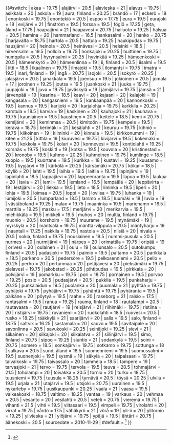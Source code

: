 {{#switch: {{lc:{{{1}}}}}
| akaa = 19.75
| alajärvi = 20.5
| alavieska = 21
| alavus = 19.75
| asikkala = 20
| askola = 19
| aura, finland = 20.25
| brändö = 17
| eckerö = 18
| enonkoski = 19.75
| enontekiö = 20.5
| espoo = 17.75
| eura = 19.5
| eurajoki = 18
| evijärvi = 21
| finström = 19.5
| forssa = 19.5
| föglö = 17.25
| geta, åland = 17.75
| haapajärvi = 21
| haapavesi = 20.75
| hailuoto = 19.25
| halsua = 20.5
| hamina = 20
| hammarland = 16.5
| hankasalmi = 20
| hanko = 20.75
| harjavalta = 18.75
| hartola = 20.5
| hattula = 19.25
| haukipudas = 19.75
| hausjärvi = 20
| heinola = 20.5
| heinävesi = 20.5
| helsinki = 18.5
| hirvensalmi = 19.5
| hollola = 19.75
| honkajoki = 20.25
| huittinen = 19.75
| humppila = 20.5
| hyrynsalmi = 20.25
| hyvinkää = 19.25
| hämeenkoski = 20.5
| hämeenkyrö = 20
| hämeenlinna = 19
| ii, finland = 20.5
| iisalmi = 19.5
| iitti = 18.5
| ikaalinen = 19.75
| ilmajoki = 19.5
| ilomantsi = 19.75
| imatra = 19.5
| inari, finland = 19
| ingå = 20.75
| isojoki = 20.5
| isokyrö = 20.25
| jalasjärvi = 20.5
| janakkala = 19.5
| joensuu = 19.5
| jokioinen = 20.5
| jomala = 17
| joroinen = 19.25
| joutsa = 19.5
| juankoski = 21
| juuka = 19.75
| juupajoki = 19
| juva = 19.75
| jyväskylä = 19
| jämijärvi = 19.75
| jämsä = 21
| järvenpää = 19
| kaarina = 18.5
| kaavi = 20
| kajaani = 20
| kalajoki = 19
| kangasala = 20
| kangasniemi = 19.5
| kankaanpää = 20
| kannonkoski = 19.5
| kannus = 19.5
| karijoki = 20
| karjalohja = 19.75
| karkkila = 20.25
| karstula = 18.5
| karvia = 19
| kaskinen = 20
| kauhajoki = 21
| kauhava = 19.75
| kauniainen = 16.5
| kaustinen = 20.5
| keitele = 18.5
| kemi = 20.75
| kemijärvi = 20
| keminmaa = 20.5
| kimitoön = 19.75
| kempele = 19.5
| kerava = 18.75
| kerimäki = 21
| kesälahti = 21
| keuruu = 19.75
| kihniö = 19.75
| kiikoinen = 19
| kiiminki = 20
| kinnula = 19.5
| kirkkonummi = 19
| kitee = 21.25
| kittilä = 19
| kiuruvesi = 19.75
| kivijärvi = 19.5
| kokemäki = 19.75
| kokkola = 19.75
| kolari = 20
| konnevesi = 19.5
| kontiolahti = 19.25
| korsnäs = 19.75
| koski tl = 19
| kotka = 19.5
| kouvola = 20
| kristinestad = 20
| kronoby = 19.5
| kuhmo = 20.25
| kuhmoinen = 19.75
| kumlinge = 18.5
| kuopio = 19.5
| kuortane = 19.5
| kurikka = 18
| kustavi = 19.25
| kuusamo = 19.5
| kyyjärvi = 19
| kärkölä = 20.25
| kärsämäki = 20.75
| kökar = 18.5
| köyliö = 20
| lahti = 19.5
| laihia = 19.5
| laitila = 19.75
| lapinjärvi = 19
| lapinlahti = 18.5
| lappajärvi = 20
| lappeenranta = 19.5
| lapua = 19.5
| laukaa = 20
| lavia = 21
| lemi = 19.5
| lemland = 16.5
| lempäälä = 20
| leppävirta = 19
| lestijärvi = 20
| lieksa = 19.5
| lieto = 18.5
| liminka = 19.5
| liperi = 20
| lohja = 19.5
| loimaa = 20.5
| loppi = 20
| loviisa = 19.75
| luhanka = 19
| lumijoki = 20.5
| lumparland = 18.5
| larsmo = 18.5
| luumäki = 18
| luvia = 19
| väståboland = 19.25
| malax = 19.75
| maaninka = 19.5
| mariehamn = 16.5
| marttila = 19.25
| masku = 17.5
| merijärvi = 20
| merikarvia = 19.5
| miehikkälä = 19.5
| mikkeli = 19.5
| muhos = 20
| multia, finland = 19.75
| muonio = 20.5
| korsholm = 19.75
| muurame = 19.5
| mynämäki = 19
| myrskylä = 20
| mäntsälä = 19.75
| mänttä-vilppula = 20.5
| mäntyharju = 19
| naantali = 17.25
| nakkila = 19.75
| nastola = 20.5
| nilsiä = 20
| nivala = 20.5
| nokia, finland = 19.75
| nousiainen = 19.5
| nummi-pusula = 20.5
| nurmes = 20
| nurmijärvi = 19
| närpes = 20
| orimattila = 19.75
| oripää = 19
| orivesi = 20
| oulainen = 21
| oulu = 19
| oulunsalo = 20.5
| outokumpu, finland = 20.5
| padasjoki = 19.75
| paimio = 19.5
| paltamo = 20.5
| parikkala = 18.5
| parkano = 20.5
| pedersöre = 19.5
| pelkosenniemi = 20.5
| pello = 20.25
| perho = 20
| pertunmaa = 20
| petäjävesi = 20
| pieksämäki = 19.75
| pielavesi = 19.75
| jakobstad = 20.25
| pihtipudas = 19.5
| pirkkala = 20
| polvijärvi = 19
| pomarkku = 19.75
| pori = 18.75
| pornainen = 19.5
| porvoo = 19.25
| posio = 20.5
| pudasjärvi = 20.5
| pukkila = 19.5
| punkaharju = 20.25
| punkalaidun = 19.5
| puolanka = 20
| puumala = 21
| pyhtää = 19.75
| pyhäjoki = 19.75
| pyhäjärvi = 19.75
| pyhäntä = 19.75
| pyhäranta = 19.5
| pälkäne = 20
| pöytyä = 19.5
| raahe = 20
| raseborg = 21
| raisio = 17.5
| rantasalmi = 19.5
| ranua = 19.25
| rauma, finland = 18
| rautalampi = 20.5
| rautavaara = 20
| rautjärvi = 19
| reisjärvi = 21
| riihimäki = 19.75
| ristiina = 20
| ristijärvi = 19.75
| rovaniemi = 20
| ruokolahti = 18.5
| ruovesi = 20.5
| rusko = 18.25
| rääkkylä = 21
| saarijärvi = 20
| salla = 19.5
| salo, finland = 18.75
| saltvik = 16.25
| sastamala = 20
| sauvo = 19.5
| savitaipale = 20
| savonlinna = 20.5
| savukoski = 20.25
| seinäjoki = 19.25
| sievi = 21
| siikainen = 20
| siikajoki = 20
| siikalatva = 21
| siilinjärvi = 19.5
| simo, finland = 20.75
| sipoo = 19.25
| siuntio = 21
| sodankylä = 19.5
| soini = 20.75
| somero = 18.5
| sonkajärvi = 19.75
| sotkamo = 19.75
| sottunga = 18
| sulkava = 20.5
| sund, åland = 18.5
| suomenniemi = 19.5
| suomussalmi = 19.5
| suonenjoki = 19.5
| sysmä = 19
| säkylä = 20
| taipalsaari = 19.75
| taivalkoski = 19.75
| taivassalo = 20
| tammela = 18.5
| tampere = 19
| tarvasjoki = 21
| tervo = 19.75
| tervola = 19.5
| teuva = 20.5
| tohmajärvi = 21.5
| toholampi = 20
| toivakka = 20.5
| tornio = 20
| turku = 18.75
| tuusniemi = 19.75
| tuusula = 18.25
| tyrnävä = 20.5
| töysä = 20.25
| ulvila = 19.5
| urjala = 21
| utajärvi = 19.5
| utsjoki = 20.75
| uurainen = 19.5
| nykarleby = 19.75
| uusikaupunki = 20.25
| vaala = 21
| vaasa = 19.5
| valkeakoski = 18.75
| valtimo = 18.25
| vantaa = 19
| varkaus = 20
| vehmaa = 20.5
| vesanto = 20
| vesilahti = 20.5
| veteli = 20.75
| vieremä = 19.75
| vihanti = 21.5
| vihti = 19.5
| viitasaari = 19.5
| vimpeli = 19.75
| virolahti = 20
| virrat = 19.75
| vårdö = 17.5
| vähäkyrö = 21
| vörå = 19
| yli-ii = 20
| ylitornio = 19.25
| ylivieska = 21
| ylöjärvi = 19.75
| ypäjä = 19.5
| ähtäri = 20.75
| äänekoski = 20.5
| sourcedate = 2010-11-29
| #default = <ref name="tax_rate">{{Cite web |
url = http://www.vero.fi/nc/doc/download.asp?id=7996;193801 | title = List of municipal and parish tax rates in 2011 | date = 2010-11-29
| accessdate = 2011-03-13 | publisher = Tax Administration of Finland }}</ref>
}}<noinclude>

{{Template reference list}}

[[Category:芬蘭城市信息框模板|{{PAGENAME}}]]

</noinclude>